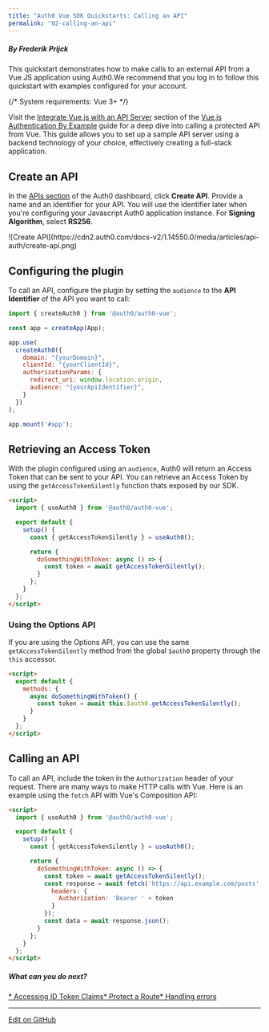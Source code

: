 ```yaml
---
title: "Auth0 Vue SDK Quickstarts: Calling an API"
permalink: "02-calling-an-api"
---
```


##### By Frederik Prijck

This quickstart demonstrates how to make calls to an external API from a Vue.JS application using Auth0.We recommend that you log in to follow this quickstart with examples configured for your account.


{/* <Card title="View on Github" href="https://github.com/auth0-samples/auth0-vue-samples/tree/master/02-Calling-an-API" icon="github">
System requirements: Vue 3+
</Card> */}

Visit the [Integrate Vue.js with an API Server](https://developer.auth0.com/resources/guides/spa/vue/basic-authentication#integrate-vue-js-with-an-api-server) section of the [Vue.js Authentication By Example](https://developer.auth0.com/resources/guides/spa/vue/basic-authentication) guide for a deep dive into calling a protected API from Vue. This guide allows you to set up a sample API server using a backend technology of your choice, effectively creating a full-stack application.

## Create an API

In the [APIs section](https://manage.auth0.com/#/apis) of the Auth0 dashboard, click **Create API**. Provide a name and an identifier for your API.
You will use the identifier later when you're configuring your Javascript Auth0 application instance.
For **Signing Algorithm**, select **RS256**.

<Frame>![Create API](https://cdn2.auth0.com/docs-v2/1.14550.0/media/articles/api-auth/create-api.png)</Frame>

## Configuring the plugin

To call an API, configure the plugin by setting the `audience` to the **API Identifier** of the API you want to call:

```js lines
import { createAuth0 } from '@auth0/auth0-vue';

const app = createApp(App);

app.use(
  createAuth0({
    domain: "{yourDomain}",
    clientId: "{yourClientId}",
    authorizationParams: {
      redirect_uri: window.location.origin,
      audience: "{yourApiIdentifier}",
    }
  })
);

app.mount('#app');
```






## Retrieving an Access Token

With the plugin configured using an `audience`, Auth0 will return an Access Token that can be sent to your API.
You can retrieve an Access Token by using the `getAccessTokenSilently` function thats exposed by our SDK.

```html lines
<script>
  import { useAuth0 } from '@auth0/auth0-vue';

  export default {
    setup() {
      const { getAccessTokenSilently } = useAuth0();

      return {
        doSomethingWithToken: async () => {
          const token = await getAccessTokenSilently();
        }
      };
    }
  };
</script>
```






### Using the Options API

If you are using the Options API, you can use the same `getAccessTokenSilently` method from the global `$auth0` property through the `this` accessor.

```html lines
<script>
  export default {
    methods: {
      async doSomethingWithToken() {
        const token = await this.$auth0.getAccessTokenSilently();
      }
    }
  };
</script>
```






## Calling an API

To call an API, include the token in the `Authorization` header of your request.
There are many ways to make HTTP calls with Vue. Here is an example using the `fetch` API with Vue's Composition API:

```html lines
<script>
  import { useAuth0 } from '@auth0/auth0-vue';

  export default {
    setup() {
      const { getAccessTokenSilently } = useAuth0();

      return {
        doSomethingWithToken: async () => {
          const token = await getAccessTokenSilently();
          const response = await fetch('https://api.example.com/posts', {
            headers: {
              Authorization: 'Bearer ' + token
            }
          });
          const data = await response.json();
        }
      };
    }
  };
</script>
```






##### What can you do next?

[* Accessing ID Token Claims](https://github.com/auth0/auth0-vue/blob/main/EXAMPLES.md#accessing-id-token-claims)[* Protect a Route](https://github.com/auth0/auth0-vue/blob/main/EXAMPLES.md#protecting-a-route)[* Handling errors](https://github.com/auth0/auth0-vue/blob/main/EXAMPLES.md#error-handling)

---







[Edit on GitHub](https://github.com/auth0/docs/edit/master/articles/quickstart/spa/vuejs/02-calling-an-api.md)